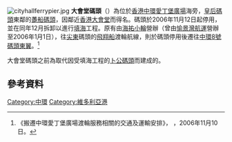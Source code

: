 [[File:cityhallferrypier.jpg|thumb]]
'''大會堂碼頭'''（{{lang-en|City Hall Ferry Pier}}）為位於[[香港|香港]][[中環|中環]][[愛丁堡廣場|愛丁堡廣場]]海旁，[[皇后碼頭|皇后碼頭]]東鄰的[[躉船|躉船]][[碼頭|碼頭]]，因鄰近[[香港大會堂|香港大會堂]]而得名。碼頭於2006年11月12日起停用，並在同年12月拆卸以進行[[填海|填海]]工程。原有由[[海祐小輪|海祐小輪]]營辦（曾由[[愉景灣航運|愉景灣航運]]營辦至2006年1月1日），往[[尖東|尖東]]碼頭的[[飛翔船|飛翔船]]渡輪航線，則於碼頭停用後遷往[[中環碼頭|中環8號碼頭東翼]]。{{FACT}}<ref>《搬遷中環愛丁堡廣場渡輪服務相關的交通及運輸安排》，{{cite web |url=http://www.td.gov.hk/publications_and_press_releases/press_releases/transport_department/index_tc_releasemonth_11_releaseyear_2006_uid_1057.htm |title=存档副本 |accessdate=2008-05-01 |deadurl=yes |archiveurl=https://web.archive.org/web/20070702181104/http://www.td.gov.hk/publications_and_press_releases/press_releases/transport_department/index_tc_releasemonth_11_releaseyear_2006_uid_1057.htm |archivedate=2007-07-02 }} ，2006年11月10日。</ref>

大會堂碼頭之前為取代因受填海工程的[[卜公碼頭|卜公碼頭]]而建成的。

==參考資料==
{{reflist}}

{{HK-trans-stub}}
{{香港已拆卸渡輪碼頭}}
[[Category:中環|Category:中環]]
[[Category:維多利亞港|Category:維多利亞港]]